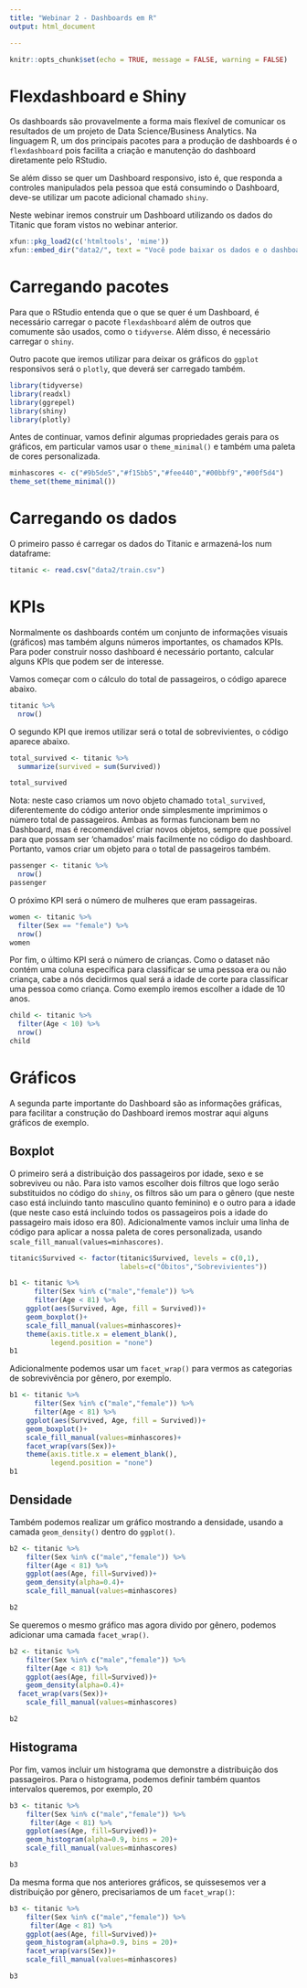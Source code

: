 ```yaml
---
title: "Webinar 2 - Dashboards em R"
output: html_document

---
```


```r
knitr::opts_chunk$set(echo = TRUE, message = FALSE, warning = FALSE)
```

# Flexdashboard e Shiny

Os dashboards são provavelmente a forma mais flexível de comunicar os resultados de um projeto de Data Science/Business Analytics. Na linguagem R, um dos principais pacotes para a produção de dashboards é o `flexdashboard` pois facilita a criação e manutenção do dashboard diretamente pelo RStudio.

Se além disso se quer um Dashboard responsivo, isto é, que responda a controles manipulados pela pessoa que está consumindo o Dashboard, deve-se utilizar um pacote adicional chamado `shiny`.

Neste webinar iremos construir um Dashboard utilizando os dados do Titanic que foram vistos no webinar anterior. 

```r
xfun::pkg_load2(c('htmltools', 'mime'))
xfun::embed_dir("data2/", text = "Você pode baixar os dados e o dashboard aqui.")

```


# Carregando pacotes

Para que o RStudio entenda que o que se quer é um Dashboard, é necessário carregar o pacote `flexdashboard` além de outros que comumente são usados, como o `tidyverse`. Além disso, é necessário carregar o `shiny`.

Outro pacote que iremos utilizar para deixar os gráficos do `ggplot` responsivos será o `plotly`, que deverá ser carregado também.

```r

library(tidyverse)
library(readxl)
library(ggrepel)
library(shiny)
library(plotly)


```


Antes de continuar, vamos definir algumas propriedades gerais para os gráficos, em particular vamos usar o `theme_minimal()` e também uma paleta de cores personalizada.

```r
minhascores <- c("#9b5de5","#f15bb5","#fee440","#00bbf9","#00f5d4")
theme_set(theme_minimal())
```


# Carregando os dados

O primeiro passo é carregar os dados do Titanic e armazená-los num dataframe:

```r
titanic <- read.csv("data2/train.csv")
```


# KPIs 

Normalmente os dashboards contém um conjunto de informações visuais (gráficos) mas também alguns números importantes, os chamados KPIs. Para poder construir nosso dashboard é necessário portanto, calcular alguns KPIs que podem ser de interesse.

Vamos começar com o cálculo do total de passageiros, o código aparece abaixo.

```r
titanic %>% 
  nrow()
```


O segundo KPI que iremos utilizar será o total de sobrevivientes, o código aparece abaixo. 

```r
total_survived <- titanic %>% 
  summarize(survived = sum(Survived))

total_survived
```

Nota: neste caso criamos um novo objeto chamado `total_survived`, diferentemente do código anterior onde simplesmente imprimimos o número total de passageiros. Ambas as formas funcionam bem no Dashboard, mas é recomendável criar novos objetos, sempre que possível para que possam ser 'chamados' mais facilmente no código do dashboard. Portanto, vamos criar um objeto para o total de passageiros também.

```r
passenger <- titanic %>% 
  nrow()
passenger
```

O próximo KPI será o número de mulheres que eram passageiras.

```r
women <- titanic %>%
  filter(Sex == "female") %>% 
  nrow()
women
```

Por fim, o último KPI será o número de crianças. Como o dataset não contém uma coluna específica para classificar se uma pessoa era ou não criança, cabe a nós decidirmos qual será a idade de corte para classificar uma pessoa como criança. Como exemplo iremos escolher a idade de 10 anos.

```r

child <- titanic %>%
  filter(Age < 10) %>% 
  nrow()
child
```


# Gráficos

A segunda parte importante do Dashboard são as informações gráficas, para facilitar a construção do Dashboard iremos mostrar aqui alguns gráficos de exemplo.

## Boxplot

O primeiro será a distribuição dos passageiros por idade, sexo e se sobreviveu ou não. Para isto vamos escolher dois filtros que logo serão substituidos no código do `shiny`, os filtros são um para o gênero (que neste caso está incluindo tanto masculino quanto feminino) e o outro para a idade (que neste caso está incluindo todos os passageiros pois a idade do passageiro mais idoso era 80). Adicionalmente vamos incluir uma linha de código para aplicar a nossa paleta de cores personalizada, usando `scale_fill_manual(values=minhascores)`.


```r

titanic$Survived <- factor(titanic$Survived, levels = c(0,1),
                           labels=c("Óbitos","Sobrevivientes"))

b1 <- titanic %>%
      filter(Sex %in% c("male","female")) %>% 
      filter(Age < 81) %>% 
    ggplot(aes(Survived, Age, fill = Survived))+
    geom_boxplot()+
    scale_fill_manual(values=minhascores)+
    theme(axis.title.x = element_blank(),
          legend.position = "none")
b1
```

Adicionalmente podemos usar um `facet_wrap()` para vermos as categorias de sobrevivência por gênero, por exemplo.

```r

b1 <- titanic %>%
      filter(Sex %in% c("male","female")) %>% 
      filter(Age < 81) %>% 
    ggplot(aes(Survived, Age, fill = Survived))+
    geom_boxplot()+
    scale_fill_manual(values=minhascores)+
    facet_wrap(vars(Sex))+
    theme(axis.title.x = element_blank(),
          legend.position = "none")
b1
```


## Densidade

Também podemos realizar um gráfico mostrando a densidade, usando a camada `geom_density()` dentro do `ggplot()`.

```r

b2 <- titanic %>% 
    filter(Sex %in% c("male","female")) %>% 
    filter(Age < 81) %>%
    ggplot(aes(Age, fill=Survived))+
    geom_density(alpha=0.4)+
    scale_fill_manual(values=minhascores)

b2

```

Se queremos o mesmo gráfico mas agora divido por gênero, podemos adicionar uma camada `facet_wrap()`.

```r

b2 <- titanic %>% 
    filter(Sex %in% c("male","female")) %>% 
    filter(Age < 81) %>%
    ggplot(aes(Age, fill=Survived))+
    geom_density(alpha=0.4)+
  facet_wrap(vars(Sex))+
    scale_fill_manual(values=minhascores)

b2
```


## Histograma

Por fim, vamos incluir um histograma que demonstre a distribuição dos passageiros. Para o histograma, podemos definir também quantos intervalos queremos, por exemplo, 20

```r

b3 <- titanic %>% 
    filter(Sex %in% c("male","female")) %>% 
     filter(Age < 81) %>%
    ggplot(aes(Age, fill=Survived))+
    geom_histogram(alpha=0.9, bins = 20)+
    scale_fill_manual(values=minhascores)

b3
```

Da mesma forma que nos anteriores gráficos, se quissesemos ver a distribuição por gênero, precisariamos de um `facet_wrap()`:

```r

b3 <- titanic %>% 
    filter(Sex %in% c("male","female")) %>% 
     filter(Age < 81) %>%
    ggplot(aes(Age, fill=Survived))+
    geom_histogram(alpha=0.9, bins = 20)+
    facet_wrap(vars(Sex))+
    scale_fill_manual(values=minhascores)

b3
```




